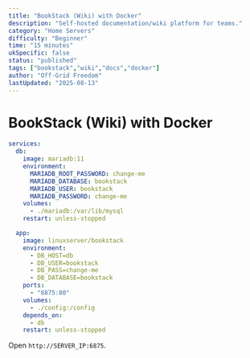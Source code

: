 ```yaml
---
title: "BookStack (Wiki) with Docker"
description: "Self-hosted documentation/wiki platform for teams."
category: "Home Servers"
difficulty: "Beginner"
time: "15 minutes"
ukSpecific: false
status: "published"
tags: ["bookstack","wiki","docs","docker"]
author: "Off-Grid Freedom"
lastUpdated: "2025-08-13"
---
```


# BookStack (Wiki) with Docker

```yaml
services:
  db:
    image: mariadb:11
    environment:
      MARIADB_ROOT_PASSWORD: change-me
      MARIADB_DATABASE: bookstack
      MARIADB_USER: bookstack
      MARIADB_PASSWORD: change-me
    volumes:
      - ./mariadb:/var/lib/mysql
    restart: unless-stopped

  app:
    image: linuxserver/bookstack
    environment:
      - DB_HOST=db
      - DB_USER=bookstack
      - DB_PASS=change-me
      - DB_DATABASE=bookstack
    ports:
      - "6875:80"
    volumes:
      - ./config:/config
    depends_on:
      - db
    restart: unless-stopped
```

Open `http://SERVER_IP:6875`.
